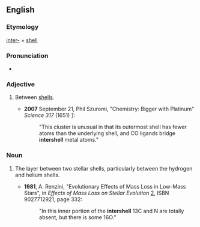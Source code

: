 ==English==

===Etymology===

[[inter-]] + [[shell]]

===Pronunciation===
* {{IPA|ˈɪntɚˌʃɛl}}

===Adjective===
{{en-adj|-}}

# {{physics}} Between [[shell]]s.
#* '''2007''' September 21, Phil Szuromi, "Chemistry:  Bigger with Platinum" ''Science 317'' (1651) [http://www.sciencemag.org/cgi/content/full/317/5845/1651c]:
#*:"This cluster is unusual in that its outermost shell has fewer atoms than the underlying shell, and CO ligands bridge '''intershell''' metal atoms."

===Noun===
{{en-noun}}

# {{astronomy}} The layer between two stellar shells, particularly between the hydrogen and helium shells.
#* '''1981''', A. Renzini, "Evolutionary Effects of Mass Loss in Low-Mass Stars", in ''Effects of Mass Loss on Stellar Evolution'' [http://books.google.com/books?id=Urnr4_XvRl0C&pg=PA332], ISBN 9027712921, page 332:
#*:"In this inner portion of the '''intershell''' 13C and N are totally absent, but there is some 16O."